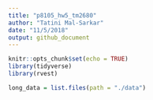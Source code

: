 ```yaml
---
title: "p8105_hw5_tm2680"
author: "Tatini Mal-Sarkar"
date: "11/5/2018"
output: github_document
---
```


```r
knitr::opts_chunk$set(echo = TRUE)
library(tidyverse)
library(rvest)
```

```r
long_data = list.files(path = "./data")
```

